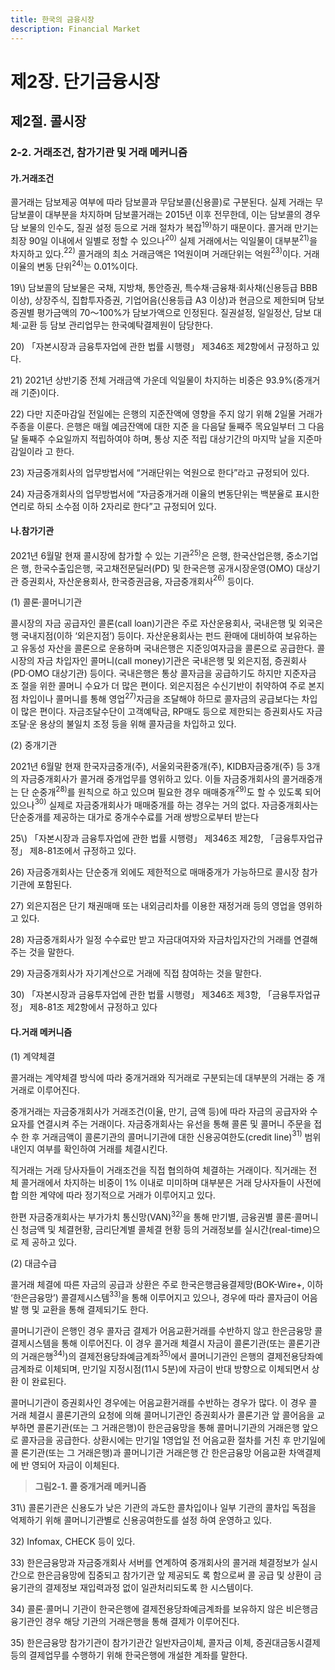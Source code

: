 ```yaml
---
title: 한국의 금융시장
description: Financial Market
---
```


# 제2장. 단기금융시장

## 제2절. 콜시장

### 2-2. 거래조건, 참가기관 및 거래 메커니즘

#### 가.거래조건

콜거래는 담보제공 여부에 따라 담보콜과 무담보콜(신용콜)로 구분된다. 실제 거래는 무
담보콜이 대부분을 차지하며 담보콜거래는 2015년 이후 전무한데, 이는 담보콜의 경우 담
보물의 인수도, 질권 설정 등으로 거래 절차가 복잡$^{19)}$하기 때문이다.
콜거래 만기는 최장 90일 이내에서 일별로 정할 수 있으나$^{20)}$ 실제 거래에서는 익일물이 
대부분$^{21)}$을 차지하고 있다.$^{22)}$ 콜거래의 최소 거래금액은 1억원이며 거래단위는 억원$^{23)}$이다. 
거래이율의 변동 단위$^{24)}$는 0.01%이다.

<GComment>
19\) 담보콜의 담보물은 국채, 지방채, 통안증권, 특수채·금융채·회사채(신용등급 BBB 이상), 상장주식, 집합투자증권, 기업어음(신용등급 
A3 이상)과 현금으로 제한되며 담보증권별 평가금액의 70〜100%가 담보가액으로 인정된다. 질권설정, 일일정산, 담보 대체·교환 등 
담보 관리업무는 한국예탁결제원이 담당한다.

20\) 「자본시장과 금융투자업에 관한 법률 시행령」 제346조 제2항에서 규정하고 있다.

21\) 2021년 상반기중 전체 거래금액 가운데 익일물이 차지하는 비중은 93.9%(중개거래 기준)이다.

22\) 다만 지준마감일 전일에는 은행의 지준잔액에 영향을 주지 않기 위해 2일물 거래가 주종을 이룬다. 은행은 매월 예금잔액에 대한 지준
을 다음달 둘째주 목요일부터 그 다음달 둘째주 수요일까지 적립하여야 하며, 통상 지준 적립 대상기간의 마지막 날을 지준마감일이라
고 한다.

23\) 자금중개회사의 업무방법서에 “거래단위는 억원으로 한다”라고 규정되어 있다.

24\) 자금중개회사의 업무방법서에 “자금중개거래 이율의 변동단위는 백분율로 표시한 연리로 하되 소수점 이하 2자리로 한다”고 규정되어 
있다.
</GComment>

#### 나.참가기관

2021년 6월말 현재 콜시장에 참가할 수 있는 기관$^{25)}$은 은행, 한국산업은행, 중소기업은
행, 한국수출입은행, 국고채전문딜러(PD) 및 한국은행 공개시장운영(OMO) 대상기관 증권회사, 자산운용회사, 한국증권금융, 자금중개회사$^{26)}$ 등이다. 

(1) 콜론·콜머니기관

콜시장의 자금 공급자인 콜론(call loan)기관은 주로 자산운용회사, 국내은행 및 외국은
행 국내지점(이하 ‘외은지점’) 등이다. 자산운용회사는 펀드 환매에 대비하여 보유하는 고
유동성 자산을 콜론으로 운용하며 국내은행은 지준잉여자금을 콜론으로 공급한다.
콜시장의 자금 차입자인 콜머니(call money)기관은 국내은행 및 외은지점, 증권회사
(PD·OMO 대상기관) 등이다. 국내은행은 통상 콜자금을 공급하기도 하지만 지준자금 조
절을 위한 콜머니 수요가 더 많은 편이다. 외은지점은 수신기반이 취약하여 주로 본지점 
차입이나 콜머니를 통해 영업$^{27)}$자금을 조달해야 하므로 콜자금의 공급보다는 차입이 많은 
편이다. 자금조달수단이 고객예탁금, RP매도 등으로 제한되는 증권회사도 자금 조달·운
용상의 불일치 조정 등을 위해 콜자금을 차입하고 있다.

(2) 중개기관

2021년 6월말 현재 한국자금중개(주), 서울외국환중개(주), KIDB자금중개(주) 등 3개의 
자금중개회사가 콜거래 중개업무를 영위하고 있다. 이들 자금중개회사의 콜거래중개는 단
순중개$^{28)}$를 원칙으로 하고 있으며 필요한 경우 매매중개$^{29)}$도 할 수 있도록 되어 있으나$^{30)}$
실제로 자금중개회사가 매매중개를 하는 경우는 거의 없다. 자금중개회사는 단순중개를 
제공하는 대가로 중개수수료를 거래 쌍방으로부터 받는다

<GComment>
25\) 「자본시장과 금융투자업에 관한 법률 시행령」 제346조 제2항, 「금융투자업규정」 제8-81조에서 규정하고 있다.

26\) 자금중개회사는 단순중개 외에도 제한적으로 매매중개가 가능하므로 콜시장 참가기관에 포함된다.

27\) 외은지점은 단기 채권매매 또는 내외금리차를 이용한 재정거래 등의 영업을 영위하고 있다.

28\) 자금중개회사가 일정 수수료만 받고 자금대여자와 자금차입자간의 거래를 연결해 주는 것을 말한다. 

29\) 자금중개회사가 자기계산으로 거래에 직접 참여하는 것을 말한다.

30\) 「자본시장과 금융투자업에 관한 법률 시행령」 제346조 제3항, 「금융투자업규정」 제8-81조 제2항에서 규정하고 있다
</GComment>

#### 다.거래 메커니즘

(1) 계약체결

콜거래는 계약체결 방식에 따라 중개거래와 직거래로 구분되는데 대부분의 거래는 중
개거래로 이루어진다. 

중개거래는 자금중개회사가 거래조건(이율, 만기, 금액 등)에 따라 자금의 공급자와 수
요자를 연결시켜 주는 거래이다. 자금중개회사는 유선을 통해 콜론 및 콜머니 주문을 접수
한 후 거래금액이 콜론기관의 콜머니기관에 대한 신용공여한도(credit line)$^{31)}$ 범위내인지 
여부를 확인하여 거래를 체결시킨다.

직거래는 거래 당사자들이 거래조건을 직접 협의하여 체결하는 거래이다. 직거래는 전
체 콜거래에서 차지하는 비중이 1% 이내로 미미하며 대부분은 거래 당사자들이 사전에 합
의한 계약에 따라 정기적으로 거래가 이루어지고 있다.

한편 자금중개회사는 부가가치 통신망(VAN)$^{32)}$을 통해 만기별, 금융권별 콜론·콜머니 신
청금액 및 체결현황, 금리단계별 콜체결 현황 등의 거래정보를 실시간(real-time)으로 제
공하고 있다.

(2) 대금수급

콜거래 체결에 따른 자금의 공급과 상환은 주로 한국은행금융결제망(BOK-Wire+, 이하 
‘한은금융망’) 콜결제시스템$^{33)}$을 통해 이루어지고 있으나, 경우에 따라 콜자금이 어음 발
행 및 교환을 통해 결제되기도 한다. 

콜머니기관이 은행인 경우 콜자금 결제가 어음교환거래를 수반하지 않고 한은금융망 
콜결제시스템을 통해 이루어진다. 이 경우 콜거래 체결시 자금이 콜론기관(또는 콜론기관의 거래은행$^{34)}$)의 결제전용당좌예금계좌$^{35)}$에서 콜머니기관인 은행의 결제전용당좌예
금계좌로 이체되며, 만기일 지정시점(11시 5분)에 자금이 반대 방향으로 이체되면서 상환
이 완료된다.

콜머니기관이 증권회사인 경우에는 어음교환거래를 수반하는 경우가 많다. 이 경우 콜
거래 체결시 콜론기관의 요청에 의해 콜머니기관인 증권회사가 콜론기관 앞 콜어음을 교
부하면 콜론기관(또는 그 거래은행)이 한은금융망을 통해 콜머니기관의 거래은행 앞으로 
콜자금을 공급한다. 상환시에는 만기일 1영업일 전 어음교환 절차를 거친 후 만기일에 콜
론기관(또는 그 거래은행)과 콜머니기관 거래은행 간 한은금융망 어음교환 차액결제에 반
영되어 자금이 이체된다.

> __그림2-1. 콜 중개거래 메커니즘__

<GCenterImg src ="/fm/2-1.png" caption="그림2-1. 콜 중개거래 메커니즘"/>


<GComment>
31\) 콜론기관은 신용도가 낮은 기관의 과도한 콜차입이나 일부 기관의 콜차입 독점을 억제하기 위해 콜머니기관별로 신용공여한도를 설정
하여 운영하고 있다. 

32\) Infomax, CHECK 등이 있다.

33\) 한은금융망과 자금중개회사 서버를 연계하여 중개회사의 콜거래 체결정보가 실시간으로 한은금융망에 집중되고 참가기관 앞 제공되도
록 함으로써 콜 공급 및 상환이 금융기관의 결제정보 재입력과정 없이 일관처리되도록 한 시스템이다. 

34\) 콜론·콜머니 기관이 한국은행에 결제전용당좌예금계좌를 보유하지 않은 비은행금융기관인 경우 해당 기관의 거래은행을 통해 결제가 
이루어진다.

35\) 한은금융망 참가기관이 참가기관간 일반자금이체, 콜자금 이체, 증권대금동시결제 등의 결제업무를 수행하기 위해 한국은행에 개설한 
계좌를 말한다.
</GComment>

